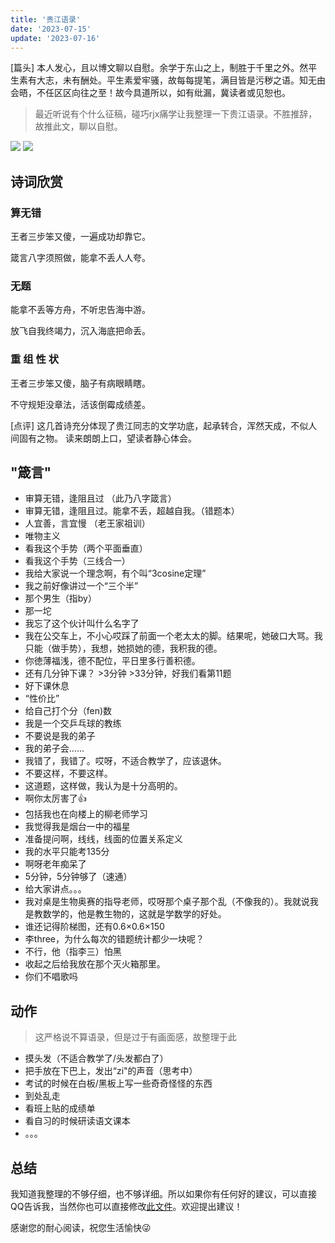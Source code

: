 ```yaml
---
title: '贵江语录'
date: '2023-07-15'
update: '2023-07-16'
---
```


[篇头] 本人发心，且以博文聊以自慰。余学于东山之上，制胜于千里之外。然平生素有大志，未有酬处。平生素爱牢骚，故每每提笔，满目皆是污秽之语。知无由会晤，不任区区向往之至！故今具道所以，如有纰漏，冀读者或见恕也。

>最近听说有个什么征稿，碰巧rjx痛学让我整理一下贵江语录。不胜推辞，故推此文，聊以自慰。

<Image src="/static/2023061190632ff7957ab48a6549f2ee3cf793b3.jpg" desc="镇楼图1" />

<Image src="/static/2023061180917e9a3797ab890701ca326eb615f2.jpg" desc="镇楼图2" />

## 诗词欣赏

### 算无错

王者三步笨又傻，一遍成功却靠它。

箴言八字须照做，能拿不丢人人夸。

### 无题

能拿不丢等方舟，不听忠告海中游。

放飞自我终竭力，沉入海底把命丢。

### 重 组 性 状

王者三步笨又傻，脑子有病眼睛瞎。

不守规矩没章法，活该倒霉成绩差。

[点评] 这几首诗充分体现了贵江同志的文学功底，起承转合，浑然天成，不似人间固有之物。
读来朗朗上口，望读者静心体会。

## "箴言"

- 审算无错，逢阻且过 （此乃八字箴言）
- 审算无错，逢阻且过。能拿不丢，超越自我。（错题本）
- 人宜善，言宜慢 （老王家祖训）
- 唯物主义
- 看我这个手势（两个平面垂直）
- 看我这个手势（三线合一）
- 我给大家说一个理念啊，有个叫“3cosine定理”
- 我之前好像讲过一个“三个半”
- 那个男生（指by）
- 那一坨
- 我忘了这个伙计叫什么名字了
- 我在公交车上，不小心哎踩了前面一个老太太的脚。结果呢，她破口大骂。我只能（做手势），我想，她损她的德，我积我的德。
- 你徳薄福浅，德不配位，平日里多行善积德。
- 还有几分钟下课？ >3分钟 >33分钟，好我们看第11题
- 好下课休息
- “性价比”
- 给自己打个分（fen)数
- 我是一个交乒乓球的教练
- 不要说是我的弟子
- 我的弟子会……
- 我错了，我错了。哎呀，不适合教学了，应该退休。
- 不要这样，不要这样。
- 这道题，这样做，我认为是十分高明的。
- 啊你太厉害了👍
- 包括我也在向楼上的柳老师学习
- 我觉得我是烟台一中的福星
- 准备提问啊，线线，线面的位置关系定义
- 我的水平只能考135分
- 啊呀老年痴呆了
- 5分钟，5分钟够了（速通）
- 给大家讲点。。。
- 我对桌是生物奥赛的指导老师，哎呀那个桌子那个乱（不像我的）。我就说我是教数学的，他是教生物的，这就是学数学的好处。
- 谁还记得阶梯图，还有0.6×0.6×150
- 李three，为什么每次的错题统计都少一块呢？
- 不行，他（指李三）怕黑
- 收起之后给我放在那个灭火箱那里。
- 你们不唱歌吗

## 动作

>这严格说不算语录，但是过于有画面感，故整理于此

- 摸头发（不适合教学了/头发都白了）
- 把手放在下巴上，发出“zi"的声音（思考中）
- 考试的时候在白板/黑板上写一些奇奇怪怪的东西
- 到处乱走
- 看班上贴的成绩单
- 看自习的时候研读语文课本
- 。。。

## 总结

我知道我整理的不够仔细，也不够详细。所以如果你有任何好的建议，可以直接QQ告诉我，当然你也可以直接修改[此文件](https://github.com/Cloudflare233/www/blob/master/posts/gjyl.mdx)。欢迎提出建议！

感谢您的耐心阅读，祝您生活愉快😜
